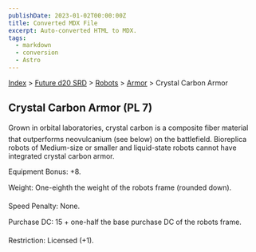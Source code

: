 ```yaml
---
publishDate: 2023-01-02T00:00:00Z
title: Converted MDX File
excerpt: Auto-converted HTML to MDX.
tags:
  - markdown
  - conversion
  - Astro
---
```






[Index](-index) > [Future d20 SRD](future-d20-srd-index) > [Robots](future-d20-srd-robots-index) > [Armor](future-d20-srd-robots-armor-index) > Crystal Carbon Armor




## Crystal Carbon Armor (PL 7)


Grown in orbital laboratories, crystal carbon is a composite fiber material that outperforms neovulcanium (see below) on the battlefield. Bioreplica robots of Medium-size or smaller and liquid-state robots cannot have integrated crystal carbon armor.


Equipment Bonus: +8.


Weight: One-eighth the weight of the robots frame (rounded down).


Speed Penalty: None.


Purchase DC: 15 + one-half the base purchase DC of the robots frame.


Restriction: Licensed (+1).



